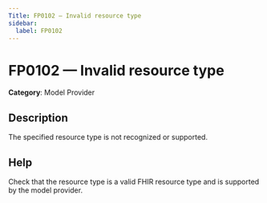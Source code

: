 ```yaml
---
Title: FP0102 — Invalid resource type
sidebar:
  label: FP0102
---
```


# FP0102 — Invalid resource type

**Category**: Model Provider

## Description

The specified resource type is not recognized or supported.

## Help

Check that the resource type is a valid FHIR resource type and is supported by the model provider.

